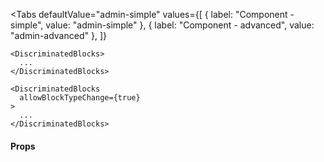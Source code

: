 
<Tabs
  defaultValue="admin-simple"
  values={[
    { label: "Component - simple", value: "admin-simple" },
    { label: "Component - advanced", value: "admin-advanced" },
  ]}
>

  <TabItem value="admin-simple">

```tsx
<DiscriminatedBlocks> 
  ...
</DiscriminatedBlocks>
```

  </TabItem>
  <TabItem value="admin-advanced">

```tsx
<DiscriminatedBlocks 
  allowBlockTypeChange={true} 
> 
  ...
</DiscriminatedBlocks>
```

  </TabItem>

</Tabs>

#### Props

<PropsTable>
  <SharedProps.children required />
  <SharedProps.allowBlockTypeChange />
  <SharedProps.size />
  <SharedProps.labelPosition />
  <SharedProps.labelDescription />
  <SharedProps.description />
  <SharedProps.useLabelElement />
</PropsTable>
